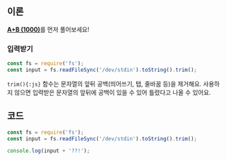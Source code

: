 ## 이론

[**A+B (1000)**](../1000/js)를 먼저 풀어보세요!

### 입력받기

```js {2}
const fs = require('fs');
const input = fs.readFileSync('/dev/stdin').toString().trim();
```

`trim(){:js}` 함수는 문자열의 앞뒤 공백(띄어쓰기, 탭, 줄바꿈 등)을 제거해요.
사용하지 않으면 입력받은 문자열의 앞뒤에 공백이 있을 수 있어 틀렸다고 나올 수 있어요.

## 코드

```js
const fs = require('fs');
const input = fs.readFileSync('/dev/stdin').toString().trim();

console.log(input + '??!');
```

